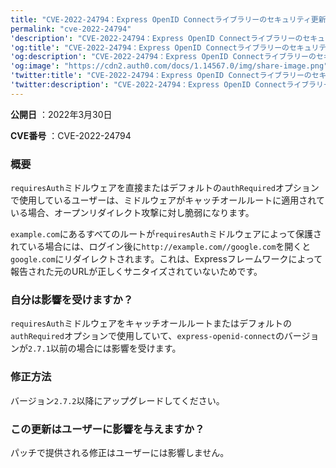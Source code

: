 ---
title: "CVE-2022-24794：Express OpenID Connectライブラリーのセキュリティ更新"
permalink: "cve-2022-24794"
'description': "CVE-2022-24794：Express OpenID Connectライブラリーのセキュリティ更新"
'og:title': "CVE-2022-24794：Express OpenID Connectライブラリーのセキュリティ更新"
'og:description': "CVE-2022-24794：Express OpenID Connectライブラリーのセキュリティ更新"
'og:image': "https://cdn2.auth0.com/docs/1.14567.0/img/share-image.png"
'twitter:title': "CVE-2022-24794：Express OpenID Connectライブラリーのセキュリティ更新"
'twitter:description': "CVE-2022-24794：Express OpenID Connectライブラリーのセキュリティ更新"
---

**公開日** ：2022年3月30日

**CVE番号** ：CVE-2022-24794

### 概要

`requiresAuth`ミドルウェアを直接またはデフォルトの`authRequired`オプションで使用しているユーザーは、ミドルウェアがキャッチオールルートに適用されている場合、オープンリダイレクト攻撃に対し脆弱になります。

`example.com`にあるすべてのルートが`requiresAuth`ミドルウェアによって保護されている場合には、ログイン後に`http://example.com//google.com`を開くと`google.com`にリダイレクトされます。これは、Expressフレームワークによって報告された元のURLが正しくサニタイズされていないためです。

### 自分は影響を受けますか？

`requiresAuth`ミドルウェアをキャッチオールルートまたはデフォルトの`authRequired`オプションで使用していて、`express-openid-connect`のバージョンが`2.7.1`以前の場合には影響を受けます。

### 修正方法

バージョン`2.7.2`以降にアップグレードしてください。

### この更新はユーザーに影響を与えますか？

パッチで提供される修正はユーザーには影響しません。